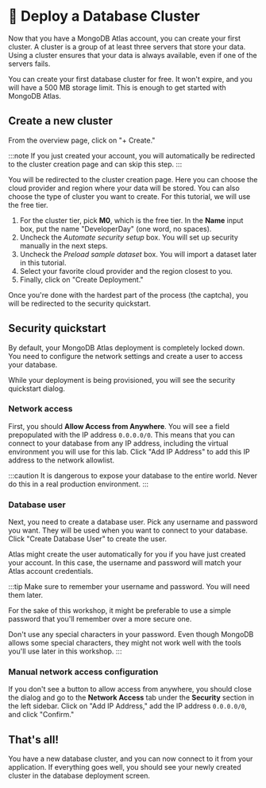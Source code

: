 
# 👐 Deploy a Database Cluster

Now that you have a MongoDB Atlas account, you can create your first cluster. A cluster is a group of at least three servers that store your data. Using a cluster ensures that your data is always available, even if one of the servers fails.

You can create your first database cluster for free. It won't expire, and you will have a 500 MB storage limit. This is enough to get started with MongoDB Atlas.

## Create a new cluster

From the overview page, click on "+ Create."

<Screenshot url="https://cloud.mongodb.com" src="img/screenshots/20-mongodb-atlas/3-create-cluster/1-overview.png" alt="Overview screenshot" />

:::note
If you just created your account, you will automatically be redirected to the cluster creation page and can skip this step.
:::

You will be redirected to the cluster creation page. Here you can choose the cloud provider and region where your data will be stored. You can also choose the type of cluster you want to create. For this tutorial, we will use the free tier.

1. For the cluster tier, pick **M0**, which is the free tier. In the **Name** input box, put the name "DeveloperDay" (one word, no spaces).
1. Uncheck the *Automate security setup* box. You will set up security manually in the next steps.
1. Uncheck the *Preload sample dataset* box. You will import a dataset later in this tutorial.
1. Select your favorite cloud provider and the region closest to you.
1. Finally, click on "Create Deployment."

<Screenshot url="https://cloud.mongodb.com" src="img/screenshots/20-mongodb-atlas/3-create-cluster/2-deploy-database.png" alt="Create cluster screenshot" />

Once you're done with the hardest part of the process (the captcha), you will be redirected to the security quickstart.

## Security quickstart

By default, your MongoDB Atlas deployment is completely locked down. You need to configure the network settings and create a user to access your database.

While your deployment is being provisioned, you will see the security quickstart dialog.

### Network access

First, you should **Allow Access from Anywhere**. You will see a field prepopulated with the IP address `0.0.0.0/0`. This means that you can connect to your database from any IP address, including the virtual environment you will use for this lab. Click "Add IP Address" to add this IP address to the network allowlist.

:::caution
It is dangerous to expose your database to the entire world. Never do this in a real production environment.
:::

### Database user

Next, you need to create a database user. Pick any username and password you want. They will be used when you want to connect to your database. Click "Create Database User" to create the user.

Atlas might create the user automatically for you if you have just created your account. In this case, the username and password will match your Atlas account credentials.

:::tip
Make sure to remember your username and password. You will need them later.

For the sake of this workshop, it might be preferable to use a simple password that you'll remember over a more secure one.

Don't use any special characters in your password. Even though MongoDB allows some special characters, they might not work well with the tools you'll use later in this workshop.
:::

### Manual network access configuration

If you don't see a button to allow access from anywhere, you should close the dialog and go to the **Network Access** tab under the **Security** section in the left sidebar. Click on "Add IP Address," add the IP address `0.0.0.0/0`, and click "Confirm."

## That's all!

You have a new database cluster, and you can now connect to it from your application. If everything goes well, you should see your newly created cluster in the database deployment screen.

<Screenshot url="https://cloud.mongodb.com" src="img/screenshots/20-mongodb-atlas/3-create-cluster/3-database-deployment.png" alt="Screenshot of the database deployment screen" />
